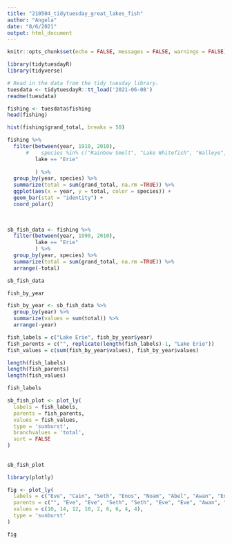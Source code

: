 ```yaml
---
title: "210504_tidytuesday_great_lakes_fish"
author: "Angela"
date: "8/6/2021"
output: html_document
---
```


```r
knitr::opts_chunk$set(echo = FALSE, messages = FALSE, warnings = FALSE)
```

```r
library(tidytuesdayR)
library(tidyverse)

```


```r
# Read in the data from the tidy tuesday library.
tuesdata <- tidytuesdayR::tt_load('2021-06-08')
readme(tuesdata)
```

```r
fishing <- tuesdata$fishing
head(fishing)
```


```r
hist(fishing$grand_total, breaks = 50)

```

```r
fishing %>%
  filter(between(year, 1910, 2010),
      #    species %in% c("Rainbow Smelt", "Lake Whitefish", "Walleye", "Yellow Perch"),
         lake == "Erie"
     
         ) %>%
  group_by(year, species) %>%
  summarize(total = sum(grand_total, na.rm =TRUE)) %>%
  ggplot(aes(x = year, y = total, color = species)) +
  geom_bar(stat = "identity") +
  coord_polar()
    
  
```


```r
sb_fish_data <- fishing %>%
  filter(between(year, 1990, 2010),
         lake == "Erie"
         ) %>%
  group_by(year, species) %>%
  summarize(total = sum(grand_total, na.rm =TRUE)) %>%
  arrange(-total)

sb_fish_data
```

```r
fish_by_year
```


```r
fish_by_year <- sb_fish_data %>%
  group_by(year) %>%
  summarize(values = sum(total)) %>%
  arrange(-year)

fish_labels = c("Lake Erie", fish_by_year$year)
fish_parents = c("", replicate(length(fish_labels)-1, "Lake Erie"))
fish_values = c(sum(fish_by_year$values), fish_by_year$values)
```


```r
length(fish_labels) 
length(fish_parents)
length(fish_values)
```

```r
fish_labels
```


```r
sb_fish_plot <- plot_ly(
  labels = fish_labels,
  parents = fish_parents,
  values = fish_values,
  type = 'sunburst',
  branchvalues = 'total',
  sort = FALSE
)
  
  
sb_fish_plot  
```



```r
library(plotly)

fig <- plot_ly(
  labels = c("Eve", "Cain", "Seth", "Enos", "Noam", "Abel", "Awan", "Enoch", "Azura"),
  parents = c("", "Eve", "Eve", "Seth", "Seth", "Eve", "Eve", "Awan", "Eve"),
  values = c(10, 14, 12, 10, 2, 6, 6, 4, 4),
  type = 'sunburst'
)

fig

```


```r
```


```r
```


```r
```


```r
```


```r
```





